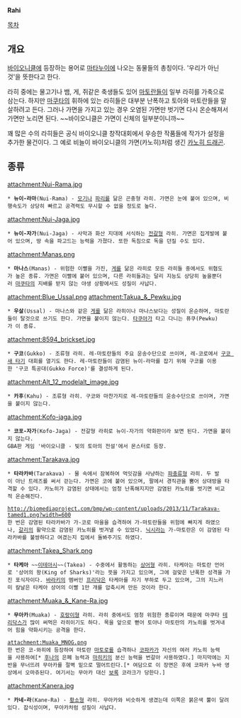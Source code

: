 '''Rahi'''

[[목차]]
== 개요 ==
[[바이오니클]]에 등장하는 용어로 [[마타누이]]에 나오는 동물들의 총칭이다. '우리가 아닌 것'을 뜻한다고 한다.

라히 중에는 물고기나 뱀, 게, 쥐같은 축생들도 있어 [[마토란]]들이 일부 라히를 가축으로 삼는다. 하지만 [[마쿠타]]의 휘하에 있는 라히들은 대부분 난폭하고 토아와 마토란들을 말살하려고 든다. 그러나 가면을 가지고 있는 경우 오염된 가면만 벗기면 다시 온순해져서 가면만 노리면 된다. ~~바이오니클은 가면이 신체의 일부분이니까~~

꽤 많은 수의 라히들은 공식 바이오니클 창작대회에서 우승한 작품들에 작가가 설정을 추가한 물건이다. 그 예로 비늘이 바이오니클의 가면(카노히)처럼 생긴 [[카노히 드래곤]].

== 종류 ==
attachment:Nui-Rama.jpg
 * '''뉴이-라마'''(Nui-Rama) - [[모기]]나 [[파리]]를 닮은 곤충형 라히. 가면은 눈에 붙어 있으며, 비행속도가 상당히 빠르고 공격력도 무시할 수 없을 정도로 높다.

attachment:Nui-Jaga.jpg
 * '''뉴이-자가'''(Nui-Jaga) - 사막과 화산 지대에 서식하는 [[전갈]]형 라히. 가면은 집게발에 붙어 있으며, 땅 속을 파고드는 능력을 가졌다. 또한 독침으로 독을 던질 수도 있다.

attachment:Manas.png
 * '''마나스'''(Manas) - 위험한 이빨을 가진, [[게]]를 닮은 라히로 모든 라히들 중에서도 위협도가 높은 종류. 가면은 이빨에 붙어 있으며, 다른 라히들과는 달리 지능도 상당히 높을뿐더러 [[마쿠타]]의 지배를 받지 않는 야생 상황에서도 성질이 사납다.

attachment:Blue_Ussal.png
attachment:Takua_&_Pewku.jpg
 * '''우살'''(Ussal) - 마나스와 같은 [[게]]를 닮은 라히이나 마나스보다는 성질이 온순하며, 마토란들이 탈것으로 쓰기도 한다. 가면을 붙이지 않는다. [[타쿠아]]가 타고 다니는 퓨쿠(Pewku)가 이 종류.

attachment:8594_brickset.jpg
 * '''구코'''(Gukko) - 조류형 라히. 레-마토란들의 주요 운송수단으로 쓰이며, 레-코로에서 [[구코 새 타기]] 대회를 열기도 한다. 레-마토란들이 감염된 뉴이-라마를 잡기 위해 구코를 이용한 '구코 특공대(Gukko Force)'를 결성하게 된다.

attachment:Alt_12_modelalt_image.jpg
 * '''카후'''(Kahu) - 조류형 라히. 구코와 마찬가지로 레-마토란들의 운송수단으로 쓰이며, 가면을 붙이지 않는다.

attachment:Kofo-jaga.jpg
 * '''코포-자가'''(Kofo-Jaga) - 전갈형 라히로 뉴이-자가의 약화판이라 보면 된다. 가면을 붙이지 않는다. 
 GBA판 게임 '바이오니클 - 빛의 토아의 전설'에서 몬스터로 등장.

attachment:Tarakava.jpg
 * '''타라카바'''(Tarakava) - 물 속에서 잠복하여 먹잇감을 사냥하는 [[파충류]]형 라히. 두 발이 아닌 트레즈를 써서 걷는다. 가면은 코에 붙어 있으며, 팔에서 경직관을 뿜어 상대방을 타격할 수 있다. 카노히가 감염된 상태에서는 엄청 난폭해지지만 감염된 카노히를 벗기면 비교적 온순해진다. 

 http://biomediaproject.com/bmp/wp-content/uploads/2013/11/Tarakava-tamed1.png?width=600
 한 번은 감염된 타라카바가 가-코로 마을을 습격하여 가-마토란들을 위험에 빠지게 하였으나, [[갈리(바이오니클)|갈리]]의 활약으로 감염된 카노히를 벗겨낼 수 있었다. [[닉시]]라는 가-마토란은 이 감염된 타라카바를 불쌍하다고 여겼는지 집에서 돌봐주기도 하였다.

attachment:Takea_Shark.png
 * '''타케아''' ~~[[타케 이테아시|이테아시]]~~(Takea) - 수중에서 활동하는 [[상어]]형 라히. 타케아는 마토란 언어로 '상어의 왕(King of Sharks)'라는 뜻을 가지고 있으며, 그에 걸맞은 난폭한 성격을 가진 포식자이다. [[바라키(바이오니클)|바라키]]의 멤버인 [[프리닥]]은 타케아를 자기 부하로 두고 있으며, 그의 지느러미 칼날은 타케아 상어의 이빨 1만 개를 압축시켜 만든 것이라 한다. 

attachment:Muaka_&_Kane-Ra.jpg
 * '''무아카'''(Muaka) - [[호랑이]]형 라히. 라히 중에서도 엄청 위험한 종류이며 때문에 마쿠타 [[테리닥스]]가 많이 써먹은 라히이기도 하다. 목을 앞으로 뻗어 토아나 마토란의 카노히를 벗겨내어 힘을 약화시키는 공격을 한다.

 attachment:Muaka_MNOG.png
 한 번은 코-와히에 등장하여 마토란 [[마토로]]를 습격하나 [[코파카]]가 자신의 여러 카노히 능력을 사용하여[* [[후나]]의 은폐 능력과 [[마히키]]의 분신 능력을 번갈아 사용하였다.] 마지막에는 지반을 무너뜨려 무아카를 절벽 밑으로 떨어트린다.[* 여담으로 이 장면은 후에 코파카 누바 영상에서 오마쥬된다. 여기서는 무아카 대신 [[보록]] 코라크가 당한다.]

attachment:Kanera.jpg
 * '''카네-라'''(Kane-Ra) - [[황소]]형 라히. 무아카와 비슷하게 생겼는데 이쪽은 붉은색 뿔이 달려있다. 잡식성이며, 무아카처럼 성질이 사납다.

